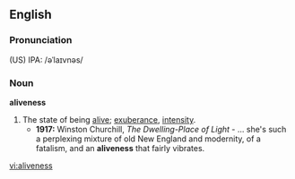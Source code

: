 ==English==

===Pronunciation===
(US) IPA: /əˈlaɪvnəs/

===Noun===
'''aliveness'''

# The state of being [[alive]]; [[exuberance]], [[intensity]].
#*'''1917:''' Winston Churchill, ''The Dwelling-Place of Light'' - ... she's such a perplexing mixture of old New England and modernity, of a fatalism, and an '''aliveness''' that fairly vibrates.

[[vi:aliveness]]